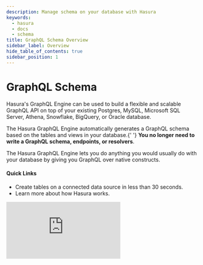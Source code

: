 ```yaml
---
description: Manage schema on your database with Hasura
keywords:
  - hasura
  - docs
  - schema
title: GraphQL Schema Overview
sidebar_label: Overview
hide_table_of_contents: true
sidebar_position: 1
---
```



# <Schema /> GraphQL Schema

<div className="overview-header">
  <div className="overview-text">
    <p>
      Hasura's GraphQL Engine can be used to build a flexible and scalable GraphQL API on top of your existing Postgres,
      MySQL, Microsoft SQL Server, Athena, Snowflake, BigQuery, or Oracle database.
    </p>
    <p>
      The Hasura GraphQL Engine automatically generates a GraphQL schema based on the tables and views in your database.{' '}
      <b>You no longer need to write a GraphQL schema, endpoints, or resolvers</b>.
    </p>
    <p>
      The Hasura GraphQL Engine lets you do anything you would usually do with your database by giving you GraphQL over
      native constructs.
    </p>
    <h4>Quick Links</h4>
    <ul>
      <li>
        <VersionedLink to="/schema/quickstart">
          Create tables on a connected data source in less than 30 seconds.
        </VersionedLink>
      </li>
      <li>
        <VersionedLink to="/getting-started/how-it-works/index">Learn more about how Hasura works.</VersionedLink>
      </li>
    </ul>
  </div>
  <iframe
    src="https://www.youtube.com/embed/zV7y7XTQZ3w"
    frameBorder="0"
    allow="accelerometer; autoplay; encrypted-media; gyroscope; picture-in-picture"
    allowFullScreen
  />
</div>

## Understanding the GraphQL Schema

<div className="overview-gallery">
  <VersionedLink to="/schema/postgres/postgres-guides/import-data-from-csv/">
    <div className="card">
      <h3>Import data from a CSV</h3>
      <p>
        Learn how to quickly and easily import data from a CSV file into a table in your Postgres database using psql.
      </p>
    </div>
  </VersionedLink>
  <VersionedLink to="/schema/postgres/custom-functions/">
    <div className="card">
      <h3>Extend your GraphQL schema with SQL functions</h3>
      <p>
        Learn how to extend your GraphQL schema with SQL functions. This is useful when you want to add custom business
        logic to your GraphQL API.
      </p>
    </div>
  </VersionedLink>
  <VersionedLink to="/schema/postgres/views/">
    <div className="card">
      <h3>Extend your GraphQL schema with Postgres views</h3>
      <p>
        Learn how to extend your GraphQL schema with Postgres views. This is allows you to view the results of a custom
        query as a virtual table.
      </p>
    </div>
  </VersionedLink>
</div>

